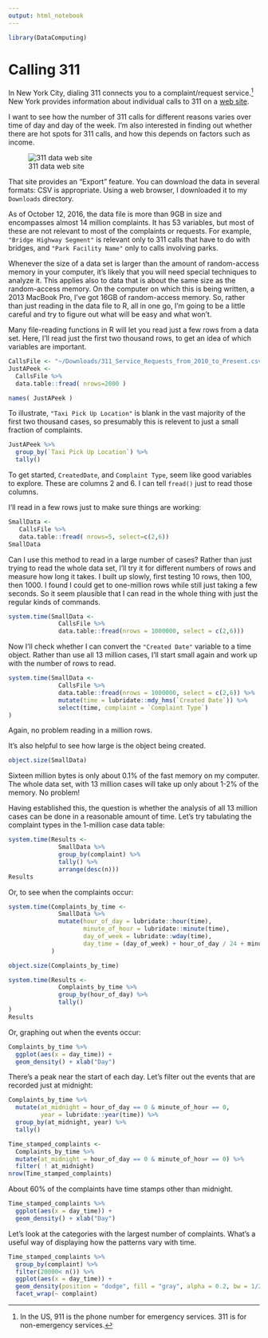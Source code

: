 ```yaml
---
output: html_notebook
---
```


```r
library(DataComputing)
```

# Calling 311

In New York City, dialing 311 connects you to a complaint/request service.^[In the US, 911 is the phone number for emergency services.  311 is for non-emergency services.]  New York provides information about individual calls to 311 on a [web site](https://data.cityofnewyork.us/Social-Services/311-Service-Requests-from-2010-to-Present/erm2-nwe9?).

I want to see how the number of 311 calls for different reasons varies over time of day and day of the week.  I'm also interested in finding out whether there are hot spots for 311 calls, and how this depends on factors such as income.

![311 data web site](Images/311-Calls.png)

That site provides an "Export" feature.  You can download the data in several formats: CSV is appropriate. Using a web browser, I downloaded it to my `Downloads` directory.

As of October 12, 2016, the data file is more than 9GB in size and encompasses almost 14 million complaints. It has 53 variables, but most of these are not relevant to most of the complaints or requests. For example, `"Bridge Highway Segment"` is relevant only to 311 calls that have to do with bridges, and `"Park Facility Name"` only to calls involving parks.

Whenever the size of a data set is larger than the amount of random-access memory in your computer, it's likely that you will need special techniques to analyze it. This applies also to data that is about the same size as the random-access memory. On the computer on which this is being written, a 2013 MacBook Pro, I've got 16GB of random-access memory. So, rather than just reading in the data file to R, all in one go, I'm going to be a little careful and try to figure out what will be easy and what won't.

Many file-reading functions in R will let you read just a few rows from a data set. Here, I'll read just the first two thousand rows, to get an idea of which variables are important.

```r
CallsFile <- "~/Downloads/311_Service_Requests_from_2010_to_Present.csv"
JustAPeek <- 
  CallsFile %>% 
  data.table::fread( nrows=2000 ) 

names( JustAPeek )
```

To illustrate, `"Taxi Pick Up Location"` is blank in the vast majority of the first two thousand cases, so presumably this is relevent to just a small fraction of complaints.
```r
JustAPeek %>%
  group_by(`Taxi Pick Up Location`) %>%
  tally()
```

To get started, `CreatedDate`, and `Complaint Type`, seem like good variables to explore. These are columns 2 and 6. I can tell `fread()` just to read those columns.

I'll read in a few rows just to make sure things are working:
```r
SmallData <- 
   CallsFile %>%
   data.table::fread( nrows=5, select=c(2,6))
SmallData
```

Can I use this method to read in a large number of cases? Rather than just trying to read the whole data set, I'll try it for different numbers of rows and measure how long it takes. I built up slowly, first testing 10 rows, then 100, then 1000. I found I could get to one-million rows while still just taking a few seconds. So it seem plausible that I can read in the whole thing with just the regular kinds of commands.
```r
system.time(SmallData <- 
              CallsFile %>% 
              data.table::fread(nrows = 1000000, select = c(2,6)))
```

Now I'll check whether I can convert the `"Created Date"` variable to a time object. Rather than use all 13 million cases, I'll start small again and work up with the number of rows to read.

```r
system.time(SmallData <- 
              CallsFile %>% 
              data.table::fread(nrows = 1000000, select = c(2,6)) %>% 
              mutate(time = lubridate::mdy_hms(`Created Date`)) %>%
              select(time, complaint = `Complaint Type`)
)
```
Again, no problem reading in a million rows.

It's also helpful to see how large is the object being created.
```r
object.size(SmallData)
```

Sixteen million bytes is only about 0.1% of the fast memory on my computer. The whole data set, with 13 million cases will take up only about 1-2% of the memory. No problem!

Having established this, the question is whether the analysis of all 13 million cases can be done in a reasonable amount of time.  Let's try tabulating the complaint types in the 1-million case data table:

```r
system.time(Results <- 
              SmallData %>% 
              group_by(complaint) %>% 
              tally() %>%
              arrange(desc(n)))
Results
```

Or, to see when the complaints occur:
```r
system.time(Complaints_by_time <- 
              SmallData %>% 
              mutate(hour_of_day = lubridate::hour(time),
                     minute_of_hour = lubridate::minute(time),
                     day_of_week = lubridate::wday(time),
                     day_time = (day_of_week) + hour_of_day / 24 + minute_of_hour / (24*60))
            )

object.size(Complaints_by_time)

system.time(Results <- 
              Complaints_by_time %>%
              group_by(hour_of_day) %>%
              tally()
)
Results
```

Or, graphing out when the events occur:
```r
Complaints_by_time %>%
  ggplot(aes(x = day_time)) +
  geom_density() + xlab("Day")
```

There's a peak near the start of each day.  Let's filter out the events that are recorded just at midnight:

```r
Complaints_by_time %>%
  mutate(at_midnight = hour_of_day == 0 & minute_of_hour == 0,
         year = lubridate::year(time)) %>%
  group_by(at_midnight, year) %>%
  tally()
```

```r
Time_stamped_complaints <-
  Complaints_by_time %>%
  mutate(at_midnight = hour_of_day == 0 & minute_of_hour == 0) %>%
  filter( ! at_midnight)
nrow(Time_stamped_complaints)
```

About 60% of the complaints have time stamps other than midnight.

```r
Time_stamped_complaints %>%
  ggplot(aes(x = day_time)) +
  geom_density() + xlab("Day")
```

Let's look at the categories with the largest number of complaints. What's a useful way of displaying how the patterns vary with time.

```r
Time_stamped_complaints %>%
  group_by(complaint) %>%
  filter(20000< n()) %>%
  ggplot(aes(x = day_time)) +
  geom_density(position = "dodge", fill = "gray", alpha = 0.2, bw = 1/24) + xlab("Day") + 
  facet_wrap(~ complaint)
```


